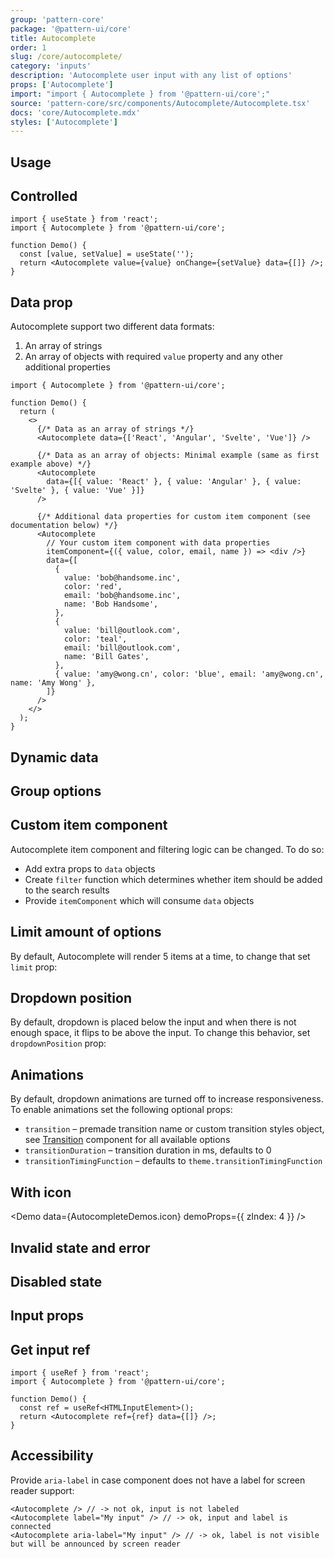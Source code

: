 ```yaml
---
group: 'pattern-core'
package: '@pattern-ui/core'
title: Autocomplete
order: 1
slug: /core/autocomplete/
category: 'inputs'
description: 'Autocomplete user input with any list of options'
props: ['Autocomplete']
import: "import { Autocomplete } from '@pattern-ui/core';"
source: 'pattern-core/src/components/Autocomplete/Autocomplete.tsx'
docs: 'core/Autocomplete.mdx'
styles: ['Autocomplete']
---
```



## Usage

<Demo data={AutocompleteDemos.usage} />

## Controlled

```tsx
import { useState } from 'react';
import { Autocomplete } from '@pattern-ui/core';

function Demo() {
  const [value, setValue] = useState('');
  return <Autocomplete value={value} onChange={setValue} data={[]} />;
}
```

## Data prop

Autocomplete support two different data formats:

1. An array of strings
2. An array of objects with required `value` property and any other additional properties

```tsx
import { Autocomplete } from '@pattern-ui/core';

function Demo() {
  return (
    <>
      {/* Data as an array of strings */}
      <Autocomplete data={['React', 'Angular', 'Svelte', 'Vue']} />

      {/* Data as an array of objects: Minimal example (same as first example above) */}
      <Autocomplete
        data={[{ value: 'React' }, { value: 'Angular' }, { value: 'Svelte' }, { value: 'Vue' }]}
      />

      {/* Additional data properties for custom item component (see documentation below) */}
      <Autocomplete
        // Your custom item component with data properties
        itemComponent={({ value, color, email, name }) => <div />}
        data={[
          {
            value: 'bob@handsome.inc',
            color: 'red',
            email: 'bob@handsome.inc',
            name: 'Bob Handsome',
          },
          {
            value: 'bill@outlook.com',
            color: 'teal',
            email: 'bill@outlook.com',
            name: 'Bill Gates',
          },
          { value: 'amy@wong.cn', color: 'blue', email: 'amy@wong.cn', name: 'Amy Wong' },
        ]}
      />
    </>
  );
}
```

## Dynamic data

<Demo data={AutocompleteDemos.dynamic} />

## Group options

<Demo data={AutocompleteDemos.group} />

## Custom item component

Autocomplete item component and filtering logic can be changed. To do so:

- Add extra props to `data` objects
- Create `filter` function which determines whether item should be added to the search results
- Provide `itemComponent` which will consume `data` objects

<Demo data={AutocompleteDemos.itemComponent} />

## Limit amount of options

By default, Autocomplete will render 5 items at a time, to change that set `limit` prop:

<Demo data={AutocompleteDemos.limit} />

## Dropdown position

By default, dropdown is placed below the input and when there is not enough space, it flips to be above the input.
To change this behavior, set `dropdownPosition` prop:

<Demo data={AutocompleteDemos.flip} />

## Animations

By default, dropdown animations are turned off to increase responsiveness.
To enable animations set the following optional props:

- `transition` – premade transition name or custom transition styles object, see [Transition](/core/transition/) component for all available options
- `transitionDuration` – transition duration in ms, defaults to 0
- `transitionTimingFunction` – defaults to `theme.transitionTimingFunction`

<Demo data={AutocompleteDemos.animations} />

## With icon

<Demo data={AutocompleteDemos.icon} demoProps={{ zIndex: 4 }} />

## Invalid state and error

<Demo data={AutocompleteDemos.validation} />

## Disabled state

<Demo data={AutocompleteDemos.disabled} />

## Input props

<ControlDemo data={AutocompleteDemos.control} />

## Get input ref

```tsx
import { useRef } from 'react';
import { Autocomplete } from '@pattern-ui/core';

function Demo() {
  const ref = useRef<HTMLInputElement>();
  return <Autocomplete ref={ref} data={[]} />;
}
```

## Accessibility

Provide `aria-label` in case component does not have a label for screen reader support:

```tsx
<Autocomplete /> // -> not ok, input is not labeled
<Autocomplete label="My input" /> // -> ok, input and label is connected
<Autocomplete aria-label="My input" /> // -> ok, label is not visible but will be announced by screen reader
```
